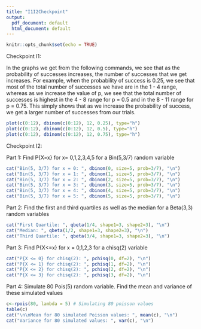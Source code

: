 ```yaml
---
title: "I1I2Checkpoint"
output:
  pdf_document: default
  html_document: default
---
```


```r
knitr::opts_chunk$set(echo = TRUE)
```


Checkpoint I1:

In the graphs we get from the following commands, we see that as the probability of successes increases, the number of successes that we get increases. For example, when the probability of success is 0.25, we see that most of the total number of successes we have are in the 1 - 4 range, whereas as we increase the value of p, we see that the total number of successes is highest in the 4 - 8 range for p = 0.5 and in the 8 - 11 range for p = 0.75. This simply shows that as we increase the probability of success, we get a larger number of successes from our trials.


```r
plot(c(0:12), dbinom(c(0:12), 12, 0.25), type="h")
plot(c(0:12), dbinom(c(0:12), 12, 0.5), type="h")
plot(c(0:12), dbinom(c(0:12), 12, 0.75), type="h")
```

Checkpoint I2: 

Part 1: Find P{X=x} for x= 0,1,2,3,4,5 for a Bin(5,3/7) random variable

```r
cat("Bin(5, 3/7) for x = 0: ", dbinom(0, size=5, prob=3/7), "\n")
cat("Bin(5, 3/7) for x = 1: ", dbinom(1, size=5, prob=3/7), "\n")
cat("Bin(5, 3/7) for x = 2: ", dbinom(2, size=5, prob=3/7), "\n")
cat("Bin(5, 3/7) for x = 3: ", dbinom(3, size=5, prob=3/7), "\n")
cat("Bin(5, 3/7) for x = 4: ", dbinom(4, size=5, prob=3/7), "\n")
cat("Bin(5, 3/7) for x = 5: ", dbinom(5, size=5, prob=3/7), "\n")
```


Part 2: Find the first and third quartiles as well as the median for a Beta(3,3) random variables

```r
cat("First Quartile: ", qbeta(1/4, shape1=3, shape2=3), "\n")
cat("Median: ", qbeta(1/2, shape1=3, shape2=3), "\n")
cat("Third Quartile: ", qbeta(3/4, shape1=3, shape2=3), "\n")
```


Part 3: Find P{X<=x} for x = 0,1,2,3 for a chisq(2) variable

```r
cat("P{X <= 0} for chisq(2): ", pchisq(0, df=2), "\n")
cat("P{X <= 1} for chisq(2): ", pchisq(1, df=2), "\n")
cat("P{X <= 2} for chisq(2): ", pchisq(2, df=2), "\n")
cat("P{X <= 3} for chisq(2): ", pchisq(3, df=2), "\n")
```


Part 4: Simulate 80 Pois(5) random variable. Find the mean and variance of these simulated values

```r
c<-rpois(80, lambda = 5) # Simulating 80 poisson values
table(c)
cat("\n\nMean for 80 simulated Poisson values: ", mean(c), "\n")
cat("Variance for 80 simulated values: ", var(c), "\n")
```
